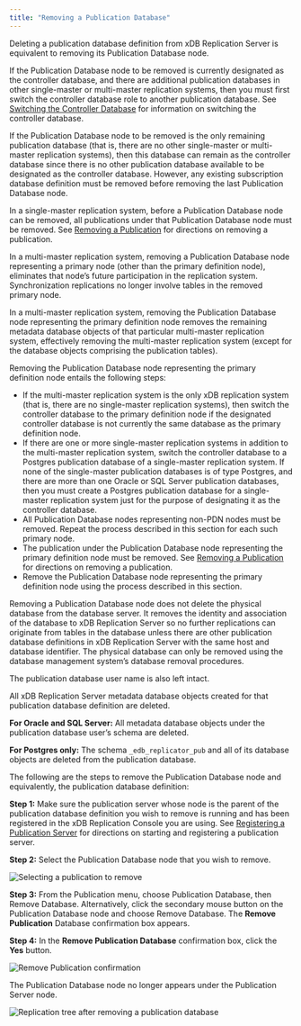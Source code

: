 ```yaml
---
title: "Removing a Publication Database"
---
```


<div id="removing_pub_database" class="registered_link"></div>

Deleting a publication database definition from xDB Replication Server is equivalent to removing its Publication Database node.

If the Publication Database node to be removed is currently designated as the controller database, and there are additional publication databases in other single-master or multi-master replication systems, then you must first switch the controller database role to another publication database. See [Switching the Controller Database](../07_switching_controller_db/#switching_controller_db) for information on switching the controller database.

If the Publication Database node to be removed is the only remaining publication database (that is, there are no other single-master or multi-master replication systems), then this database can remain as the controller database since there is no other publication database available to be designated as the controller database. However, any existing subscription database definition must be removed before removing the last Publication Database node.

In a single-master replication system, before a Publication Database node can be removed, all publications under that Publication Database node must be removed. See [Removing a Publication](06_removing_pub/#removing_pub) for directions on removing a publication.

In a multi-master replication system, removing a Publication Database node representing a primary node (other than the primary definition node), eliminates that node’s future participation in the replication system. Synchronization replications no longer involve tables in the removed primary node.

In a multi-master replication system, removing the Publication Database node representing the primary definition node removes the remaining metadata database objects of that particular multi-master replication system, effectively removing the multi-master replication system (except for the database objects comprising the publication tables).

Removing the Publication Database node representing the primary definition node entails the following steps:

-   If the multi-master replication system is the only xDB replication system (that is, there are no single-master replication systems), then switch the controller database to the primary definition node if the designated controller database is not currently the same database as the primary definition node.
-   If there are one or more single-master replication systems in addition to the multi-master replication system, switch the controller database to a Postgres publication database of a single-master replication system. If none of the single-master publication databases is of type Postgres, and there are more than one Oracle or SQL Server publication databases, then you must create a Postgres publication database for a single-master replication system just for the purpose of designating it as the controller database.
-   All Publication Database nodes representing non-PDN nodes must be removed. Repeat the process described in this section for each such primary node.
-   The publication under the Publication Database node representing the primary definition node must be removed. See [Removing a Publication](06_removing_pub/#removing_pub) for directions on removing a publication.
-   Remove the Publication Database node representing the primary definition node using the process described in this section.

Removing a Publication Database node does not delete the physical database from the database server. It removes the identity and association of the database to xDB Replication Server so no further replications can originate from tables in the database unless there are other publication database definitions in xDB Replication Server with the same host and database identifier. The physical database can only be removed using the database management system’s database removal procedures.

The publication database user name is also left intact.

All xDB Replication Server metadata database objects created for that publication database definition are deleted.

**For Oracle and SQL Server:** All metadata database objects under the publication database user’s schema are deleted.

**For Postgres only:** The schema `_edb_replicator_pub` and all of its database objects are deleted from the publication database.

The following are the steps to remove the Publication Database node and equivalently, the publication database definition:

**Step 1:** Make sure the publication server whose node is the parent of the publication database definition you wish to remove is running and has been registered in the xDB Replication Console you are using. See [Registering a Publication Server](../../05_smr_operation/02_creating_publication/01_registering_publication_server/#registering_publication_server) for directions on starting and registering a publication server.

**Step 2:** Select the Publication Database node that you wish to remove.

![Selecting a publication to remove](/../../images/image271.png)

**Step 3:** From the Publication menu, choose Publication Database, then Remove Database. Alternatively, click the secondary mouse button on the Publication Database node and choose Remove Database. The **Remove Publication** Database confirmation box appears.

**Step 4:** In the **Remove Publication Database** confirmation box, click the **Yes** button.

![Remove Publication confirmation](/../../images/image273.png)

The Publication Database node no longer appears under the Publication Server node.

![Replication tree after removing a publication database](/../../images/image274.png)
